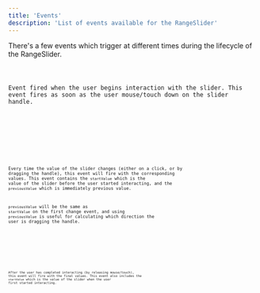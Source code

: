 ```yaml
---
title: 'Events'
description: 'List of events available for the RangeSlider'
---
```





There's a few events which trigger at different times during the lifecycle of the RangeSlider.

<Event propName="start" propType="Function">

  <Code slot="example" code="<RangeSlider on:start={(e) => { console.log(e.detail) }} />" lang="svelte" />
  
  Event fired when the user begins interaction with the slider. This event fires as soon
  as the user mouse/touch down on the slider handle.

  <Code slot="detail" code="// e.detail
    activeHandle: Integer; 
    value: Float; 
    values: Array;" lang="typescript" />

</Event>

<Event propName="change" propType="Function">

  <Code slot="example" code="<RangeSlider on:change={(e) => { console.log(e.detail) }} />" lang="svelte" />
  
  Every time the value of the slider changes (either on a click, or by dragging the handle),
  this event will fire with the corresponding values. This event contains the `startValue`
  which is the value of the slider before the user started interacting, and the `previousValue`
  which is immediately previous value.  
  
  `previousValue` will be the same as `startValue` on the
  first change event, and using `previousValue` is useful for calculating which direction the
  user is dragging the handle.

  <Code slot="detail" code="// e.detail
    activeHandle: Integer; 
    startValue: Float; 
    previousValue: Float;
    value: Float; 
    values: Array;" lang="typescript" />

</Event>

<Event propName="stop" propType="Function">

  <Code slot="example" code="<RangeSlider on:stop={(e) => { console.log(e.detail) }} />" lang="svelte" />
  
  After the user has completed interacting (by releasing mouse/touch), this event will fire
  with the final values. This event also includes the `startValue` which is the value of the
  slider when the user first started interacting.

  <Code slot="detail" code="// e.detail
    activeHandle: Integer; 
    startValue: Float; 
    value: Float; 
    values: Array;" lang="typescript" />

</Event>


